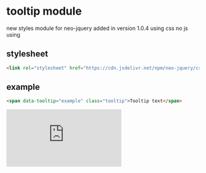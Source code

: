 # tooltip module

new styles module for neo-jquery added in version 1.0.4 using css no js using

## stylesheet

``` html
<link rel="stylesheet" href="https://cdn.jsdelivr.net/npm/neo-jquery/css/tooltip.css">
```

## example

``` html
<span data-tooltip="example" class="tooltip">Tooltip text</span>
```

<iframe
  height={300}
  style={{ width: "100%" }}
  scrolling="no"
  title="tooltip"
  src="https://codepen.io/omega5300/embed/QWOrOZG?default-tab=result&theme-id=dark"
  frameBorder="no"
  loading="lazy"
  allowTransparency="true"
  allowFullScreen="true"
>
  See the Pen &lt;a href="https://codepen.io/omega5300/pen/QWOrOZG"&gt;
  tooltip&lt;/a&gt; by julian cordoba (&lt;a
  href="https://codepen.io/omega5300"&gt;@omega5300&lt;/a&gt;) on &lt;a
  href="https://codepen.io"&gt;CodePen&lt;/a&gt;.
</iframe>
